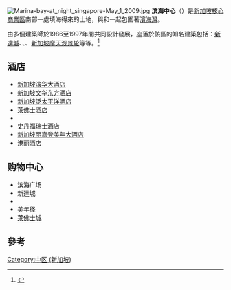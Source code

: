 [[Image:Marina-bay-at_night_singapore-May_1_2009.jpg|right]]
'''滨海中心'''（{{lang-en|'''Marina Centre'''}}）是[[新加坡|新加坡]][[核心商業區|核心商業區]]南部一處填海得來的土地，與{{link-en|滨海东|Marina East}}和{{link-en|滨海南|Marina South}}一起包圍著[[濱海灣|濱海灣]]。

由多個建築師於1986至1997年間共同設計發展，座落於該區的知名建築包括：[[新達城|新達城]]、{{link-en|滨海广场|Marina Square}}、{{link-en|美年径|Millenia Walk}}、[[新加坡摩天观景轮|新加坡摩天观景轮]]等等。<ref>{{cite book|author=Lin Sien Chia|title=Singapore's Urban Coastal Area: Strategies for Management|url=http://books.google.com.hk/books?id=uvwiLpcJSsgC&pg=PA52&dq=Singapore+Marina+Centre&hl=zh-TW&sa=X&ei=F2cpU6vuCYOziAfIyYH4Dw&ved=0CGQQ6AEwBQ#v=onepage&q=Singapore%20Marina%20Centre&f=false|year=1992|publisher=ASEAN}}{{en}}</ref>

==酒店==
* [[新加坡滨华大酒店|新加坡滨华大酒店]]
* [[新加坡文华东方酒店|新加坡文华东方酒店]]
* [[新加坡泛太平洋酒店|新加坡泛太平洋酒店]]
* [[萊佛士酒店|萊佛士酒店]]
* {{link-en|费尔蒙特酒店|Fairmont Singapore}}
* [[史丹福瑞士酒店|史丹福瑞士酒店]]
* [[新加坡丽嘉登美年大酒店|新加坡丽嘉登美年大酒店]]
* [[港丽酒店|港丽酒店]]

==购物中心==
* 滨海广场
* 新達城
* {{link-en|城联广场|CityLink Mall}}
* 美年径
* [[莱佛士城|莱佛士城]]

==參考==
{{reflist}}

{{新加坡行政区划}}
[[Category:中区_(新加坡)|Category:中区 (新加坡)]]